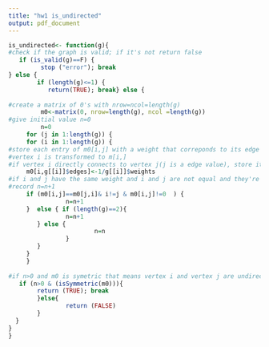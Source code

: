 ```yaml
---
title: "hw1 is_undirected"
output: pdf_document
---
```

```r

is_undirected<- function(g){ 
#check if the graph is valid; if it's not return false
   if (is_valid(g)==F) {
         stop ("error"); break
} else { 
        if (length(g)<=1) {
           return(TRUE); break} else {
        
#create a matrix of 0's with nrow=ncol=length(g)         
         m0<-matrix(0, nrow=length(g), ncol =length(g))   
#give initial value n=0 
         n=0
     for (j in 1:length(g)) {
     for (i in 1:length(g)) {
#store each entry of m0[i,j] with a weight that correponds to its edge for each vertex
#vertex i is transformed to m[i,]
#if vertex i directly connects to vertex j(j is a edge value), store its corresponding weight value into m0[i,j]
     m0[i,g[[i]]$edges]<-1/g[[i]]$weights    
#if i and j have the same weight and i and j are not equal and they're not zero's
#record n=n+1
     if (m0[i,j]==m0[j,i]& i!=j & m0[i,j]!=0  ) {
                n=n+1
     }  else { if (length(g)==2){
                n=n+1
        } else {
                        n=n
                } 
        }
     }
     }
 
#if n>0 and m0 is symetric that means vertex i and vertex j are undirected 
   if (n>0 & (isSymmetric(m0))){
        return (TRUE); break 
        }else{
                return (FALSE)
        }
  }
}
}





```
